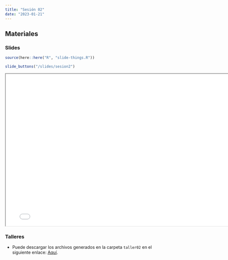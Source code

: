 ```yaml
---
title: "Sesión 02"
date: "2023-01-21"
---
```


## Materiales

::: {.panel-tabset}

### Slides

```r
source(here::here("R", "slide-things.R"))
```

```r
slide_buttons("/slides/sesion2")
```

```{=html}
<iframe width="780" height="500" src="../slides/sesion2.html" title="Sesión 2"></iframe>
```

### Talleres

- Puede descargar los archivos generados en la carpeta `taller02` en el siguiente enlace: [Aquí](https://drive.google.com/drive/folders/18PHD4uNhXBJVKyLxfl6q9XoYx0ax9hXG?usp=sharing).


:::


